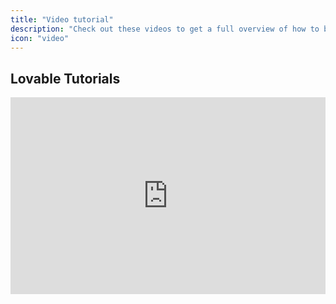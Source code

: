 ```yaml
---
title: "Video tutorial"
description: "Check out these videos to get a full overview of how to build an app with Lovable."
icon: "video"
---
```


## Lovable Tutorials

<AccordionGroup>
  <Accordion title="Build an AI-Powered Calorie Tracking WebApp" defaultOpen={false}>
    <iframe width="100%" height="315" src="https://www.youtube.com/embed/c0zhLzcVJRI?si=6JJk5SHk3VnMroCN" title="YouTube video player" frameborder="0" allow="accelerometer; autoplay; clipboard-write; encrypted-media; gyroscope; picture-in-picture; web-share" referrerpolicy="strict-origin-when-cross-origin" allowfullscreen />

    In this tutorial, we'll walk you through creating an AI-powered calorie tracking app, complete with authentication, a beautiful responsive design, OpenAI integration, and deployment to production.

    <Steps>
      <Step title="Setting Up the Foundation">
        The foundation of any Lovable project is a good prompt. For this app, here’s an example:

        ```
        Create a calorie tracking app with the following features:
        Landing page, dashboard, and a meals page.
        Input fields for meal descriptions or images, with analysis powered by GPT-4.
        Daily progress tracking and integration with Supabase for authentication and database management.
        Beautiful and mobile-responsive UI.
        ```

        Once Lovable generates the UI skeleton:

        * Review the navigation setup and landing page design.

        * Iterate on the prompt to refine the layout and ensure mobile responsiveness.

        <Note>
          Be explicit about starting with the UI. Lovable works best when tasks are broken into clear steps. For instance, outline navigation, page structures, and design themes early in the prompt
        </Note>
      </Step>

      <Step title="Designing the UI">
        Lovable emphasizes a step-by-step approach, akin to constructing a building:

        * Start with **scaffolding**: Plan your app structure (e.g., user experience flow, page layout).

        * Add the **first layer**: Create empty pages with basic design elements.

        * Refine the **details**: Add colors, animations, and mobile responsiveness.

        <Note>
          If you have pre-made designs in [Figma](), you can take screenshots and include them in your Lovable prompt. Providing high-resolution images ensures better results.
        </Note>
      </Step>

      <Step title="Integrate Supabase for Backend and Authentication">
        Once the UI is ready, it’s time to add backend functionality:

        1. Set up a [**Supabase**]() **account** and create a project.

        2. Link it to Lovable by pressing the "Connect Supabase" button.

        3. For data storage, Lovable will generate SQL tables. For instance:

        * A `profiles` table to store user information.

        * A `meals` table linked to users for tracking daily entries.

        <Info>
          Use row-level security (RLS) rules in Supabase to ensure user privacy. Lovable can handle this for you automatically.
        </Info>
      </Step>

      <Step title="Integrating OpenAI for Meal Analysis">
        The magic of this app lies in its AI capabilities. To analyze meals:

        1. Obtain an [OpenAI API key]() from your developer dashboard.

        2. Use [GPT-4]() for analyzing meal descriptions or images.

        3. Ensure API keys are securely stored in Edge functions to prevent unauthorized access.

        **Features to include:**

        * **Analyze meal descriptions**: Estimate nutritional values (calories, protein, carbs, fat).

        * **Image recognition**: Upload a meal photo, and GPT-4 will extract a description and nutritional data.

        <Info>
          *Pro Tips for OpenAI Integration:*

          * Use **function calling** for structured responses, ensuring data is formatted correctly for database insertion.

          * Test the functionality by asking the app to analyze simple meal entries like “2 eggs.”
        </Info>
      </Step>

      <Step title="Implementing Payments with Stripe">
        To monetize the app, add subscription-based payments:

        1. Create a [Stripe]() account and set up a product (e.g., “Standard Plan” for $12/month).

        2. Integrate Stripe with Lovable by adding the API key and product price ID.

        3. Redirect non-paying users to the landing page. Only paying users can access the main app.

        <Info>
          *Additional Tips:*

          * Enable Stripe’s **customer portal** to let users manage subscriptions (e.g., cancel or update payment methods).

          * Test payments in Stripe’s test mode using the provided test credit card details.
        </Info>
      </Step>

      <Step title="Testing and Debugging">
        Errors are a natural part of development, and Lovable simplifies debugging:

        * Use the **"Try to Fix"** button whenever a build error occurs.

        * For backend issues, check Supabase logs for detailed error reports.

        * If deploying to [Netlify](), review deployment logs for any build issues. Share logs with Lovable to get tailored fixes.

        <Info>
          &#x20;If you get stuck, revert to a previous version using Lovable’s "Revert" feature. This saves credits and time.
        </Info>
      </Step>

      <Step title="Deploying Your App">
        Once your app is ready, deploy it with Lovable or Netlify:

        1. Use Lovable’s deploy feature to host the app on a default domain.

        2. For custom domains:

        * Connect your [GitHub repository]() to Netlify.

        * Purchase a domain and configure [DNS settings]() to link it to Netlify.

        <Info>
          Update your app’s metadata (favicon, meta tags, OG image) for better branding and SEO.
        </Info>
      </Step>
    </Steps>
  </Accordion>

  <Accordion title="Build a SaaS Landing Page with Groq API" defaultOpen={false}>
    <iframe width="100%" height="315" src="https://www.youtube.com/embed/S0k8FOmqjog?si=935gSBuflrRbljlF" title="YouTube video player" frameborder="0" allow="accelerometer; autoplay; clipboard-write; encrypted-media; gyroscope; picture-in-picture; web-share" referrerpolicy="strict-origin-when-cross-origin" allowfullscreen />
  </Accordion>

  <Accordion title="Build a Feedback Tool" defaultOpen={false}>
    Lovable empowers users to transform ideas into full-stack applications using natural language, enabling non-technical users to overcome traditional development barriers. The session showcased the platform’s capabilities to iterate quickly and deliver production-ready results.

    <iframe width="100%" height="315" src="https://www.youtube.com/embed/tYDqBMilHkM?si=6eD-0GoQEywncOqQ" title="YouTube video player" frameborder="0" allow="accelerometer; autoplay; clipboard-write; encrypted-media; gyroscope; picture-in-picture; web-share" referrerpolicy="strict-origin-when-cross-origin" allowfullscreen />

    <Steps>
      <Step title="Authentication">
        * Users can sign up, log in, and manage profiles using Supabase integration.

        * Secure user sessions enable tailored experiences.
      </Step>

      <Step title="Feedback Submission and Voting">
        * Users can submit feedback with titles, descriptions, and images.

        * Each feedback entry displays vote counts and supports real-time upvoting.
      </Step>

      <Step title="Admin Dashboard with AI Summaries">
        * Admins can review all feedback, filter by votes, and sort entries.

        * AI-powered summaries identify actionable insights using OpenAI and Supabase Edge Functions.
      </Step>

      <Step title="User Presence Tracking">
        Real-time presence indicators show active users on the platform.
      </Step>

      <Step title="Detailed Feedback Pages with Comments">
        Each feedback entry has a dedicated page for discussions, enabling teams to collaborate and prioritize efficiently.
      </Step>

      <Step title="File Attachments">
        Users can attach images to feedback, stored securely using Supabase’s storage capabilities.
      </Step>
    </Steps>
  </Accordion>

  <Accordion title="Build a Productized Development Agency" defaultOpen={false}>
    <iframe width="100%" height="315" src="https://www.youtube.com/embed/eZsbfEA-_oI?si=ngagWq3q3Km1jY6J" title="YouTube video player" frameborder="0" allow="accelerometer; autoplay; clipboard-write; encrypted-media; gyroscope; picture-in-picture; web-share" referrerpolicy="strict-origin-when-cross-origin" allowfullscreen />

    The goal for this session was to build an app that allows developers, designers, or consultants to offer subscription-based services—a business model inspired by platforms like DesignJoy.

    <Steps>
      <Step title="Authentication and User Management">
        Authentication was the first feature implemented, setting up a robust framework for managing users. The team emphasized the importance of integrating authentication early to prevent issues when scaling the app.

        * Supabase integration for user sign-ups, logins, and profile management.

        * Persistent user sessions to improve app usability.
      </Step>

      <Step title="Stripe Subscription Integration">
        The session demonstrated how to integrate Stripe for subscription management:

        * Enabled users to subscribe to different pricing tiers.

        * Managed subscription status, ensuring only paid users access premium features.
      </Step>

      <Step title="Dashboard and Task Management">
        * User-specific dashboards with task boards and drag-and-drop functionality.

        * Real-time task updates for seamless collaboration.
      </Step>

      <Step title="AI Chatbot">
        The session concluded with the integration of an AI chatbot, illustrating how OpenAI can add dynamic functionality to apps. This feature could be extended to serve as a virtual assistant, concierge, or data query interface.

        * Integrated OpenAI to provide a chatbot capable of responding intelligently to user queries.

        * Built in a single prompt, showcasing Lovable's efficiency.
      </Step>

      <Step title="Iterative Debugging and Refinement">
        The team tackled real-time debugging challenges, offering valuable insights into troubleshooting. Techniques included:

        * Using console logs and error messages to identify issues.

        * Reverting to previous app versions to avoid getting stuck in broken states.

        * Guiding Lovable’s AI with detailed prompts to ensure accurate fixes.
      </Step>
    </Steps>
  </Accordion>

  <Accordion title="Lovable and Make Integration" defaultOpen={false}>
    <iframe width="100%" height="315" src="https://www.youtube.com/embed/IqWfKj4mUIo?si=sIUpyvAuOH9Fu_oe" title="YouTube video player" frameborder="0" allow="accelerometer; autoplay; clipboard-write; encrypted-media; gyroscope; picture-in-picture; web-share" referrerpolicy="strict-origin-when-cross-origin" allowfullscreen />
  </Accordion>

  <Accordion title="Build a Luma Copycat with Supabase & Lovable">
    <iframe width="100%" height="315" src="https://www.youtube.com/embed/-sSOyO0FiPE?si=TCamI0uASRJ2Kh6j" title="YouTube video player" frameborder="0" allow="accelerometer; autoplay; clipboard-write; encrypted-media; gyroscope; picture-in-picture; web-share" referrerpolicy="strict-origin-when-cross-origin" allowfullscreen />
  </Accordion>

  <Accordion title="Build an AI-Enhanced Web App" defaultOpen={false}>
    <iframe width="100%" height="315" src="https://www.youtube.com/embed/gqsZGxuymTk?si=xwjEwFQCa5p8WVLh" title="YouTube video player" frameborder="0" allow="accelerometer; autoplay; clipboard-write; encrypted-media; gyroscope; picture-in-picture; web-share" referrerpolicy="strict-origin-when-cross-origin" allowfullscreen />
  </Accordion>

  <Accordion title="Build a Simple CRM with Resend" defaultOpen={false}>
    <iframe width="100%" height="315" src="https://www.youtube.com/embed/5ZL744_Wxjo?si=qrKlOL_1fAnz7rgc" title="YouTube video player" frameborder="0" allow="accelerometer; autoplay; clipboard-write; encrypted-media; gyroscope; picture-in-picture; web-share" referrerpolicy="strict-origin-when-cross-origin" allowfullscreen />

    In this tutorial, we'll walk through creating a simple yet powerful CRM using Lovable for development, Supabase for data storage, and Resend for email automation. By the end, you'll have a system that collects leads, stores them securely, and allows you to send follow-up emails—all built in less than an hour.

    <Steps>
      <Step title="Setting Up the Contact Form in Lovable">
        The first step is to create a landing page with a contact form where users can submit their details.

        ### Instructions:

        1. Open Lovable and create a new project.

        2. Use the AI assistant to generate a simple landing page by prompting: *"Create a SaaS landing page with a contact form collecting name, email, and message."*

        3. Add form validation to ensure proper data entry.

        At this stage, your landing page should include a form that users can fill out. However, we need to store this data somewhere, which leads us to Supabase.
      </Step>

      <Step title="Connecting Supabase for Data Storage">
        Supabase is an open-source alternative to Firebase, offering a secure and scalable database for your CRM.

        ### Instructions:

        1. Create a **Supabase** account and start a new project.

        2. In Lovable, connect your Supabase project by adding the **API key**.

        3. Create a database table named `contacts` with columns:

           * `id` (UUID, primary key)

           * `name` (text)

           * `email` (text)

           * `message` (text)

           * `created_at` (timestamp)

        4. Modify the contact form to send form data to Supabase upon submission.

        With this setup, user submissions will be stored securely in Supabase, and we can move on to automating email notifications.
      </Step>

      <Step title="Automating Emails with Resend">
        [Resend]() ensures that every new contact receives a confirmation email while allowing us to send follow-up messages later.

        ### Instructions:

        1. Create a **Resend** account.

        2. Verify your domain to improve email deliverability.

        3. Generate an **API key** and integrate it into Lovable.

        4. Modify the submission function to trigger an email confirmation using Resend.
      </Step>

      <Step title="Creating an Admin Dashboard">
        To manage leads efficiently, we need an admin dashboard where authenticated users can view and respond to contacts.

        ### Instructions:

        1. Create an **admin route** in Lovable.

        2. Implement **authentication** with Supabase (email/password login).

        3. Display stored contacts in a **table format** with the following:

           * Contact Name

           * Email

           * Message Preview

           * Date Submitted

        4. Add a **detailed view** panel where clicking on a contact reveals full details.

        Now, only logged-in users can view and manage CRM data.
      </Step>

      <Step title="Sending Personalized Emails from the Admin Dashboard">
        To streamline communication, we'll add the ability to send custom follow-up emails directly from the admin dashboard.

        ### Instructions:

        1. Add a **text field** and predefined templates (e.g., "Thank you for signing up!" or "Follow-up on your request").

        2. Implement a **send button** that triggers an email using Resend.

        3. Log sent emails in Supabase for future reference.

        Once implemented, you can send quick, personalized emails without leaving the CRM.
      </Step>

      <Step title="Adding a Newsletter Subscription Feature">
        A great way to nurture leads is by sending updates via a newsletter. We'll add a subscription form to capture emails.

        ### Instructions:

        1. Add a **newsletter signup form** to the landing page.

        2. Connect the form to **Resend Audiences** to store subscribers.

        3. Set up a simple **broadcast email campaign** to engage subscribers.

        Now, you can send newsletters to all subscribers directly from Resend.
      </Step>

      <Step title="Congratulations 🎉 ">
        You’ve successfully built a simple CRM that collects leads, sends confirmation emails, allows for admin management, and enables direct email outreach—all in under an hour.
      </Step>
    </Steps>
  </Accordion>

  <Accordion title="Build Interactive Elements in Web Development">
    <iframe width="100%" height="315" src="https://www.youtube.com/embed/b-O7Ew0Q2ig?si=UPyQQdnualImIP8j" title="YouTube video player" frameborder="0" allow="accelerometer; autoplay; clipboard-write; encrypted-media; gyroscope; picture-in-picture; web-share" referrerpolicy="strict-origin-when-cross-origin" allowfullscreen />

    Building engaging, interactive web experiences just got easier with Lovable’s latest updates!

    <Steps>
      <Step title="Effortless UI Customization with Visual Edits">
        One of the biggest upgrades to Lovable is the ability to modify UI elements instantly without consuming AI credits. You can now:

        * Edit text directly on your project.

        * Adjust button colors and styles in real-time.

        * Upload and swap images seamlessly.

        * Hover over elements to make quick adjustments.

        <Info>
          Users can now select text, change colors, or swap icons effortlessly without needing AI intervention—allowing for a smoother design iteration process.
        </Info>
      </Step>

      <Step title="Advanced Debugging and API Error Handling">
        Previously, users faced challenges when dealing with third-party API integration errors. Lovable now:

        * Surfaces richer error messages for easier debugging.

        * Eliminates irrelevant popups, improving focus on critical issues.

        * Enables AI-driven error detection for automatic fixes.

        <Info>
          Instead of overwhelming users with generic popups, Lovable now feeds error context directly into its AI, which can decide when an issue needs to be addressed and how to fix it.
        </Info>
      </Step>

      <Step title="Creating Dynamic Backgrounds and Animations">
        Lovable now supports seamless integration of animated and interactive elements using **p5.js** and other libraries.

        #### **Example Project: Travel Agency Website with Interactive Flags**

        A recent live demo showcased how to build a travel agency landing page featuring:

        1. **An animated hero section** with flags dynamically appearing and moving in response to mouse interactions.

        2. **A sticky-scroll section** that changes based on the user’s scroll position.

        3. **Interactive hover effects** where images react to user movements.

        #### **How to Implement Animated Effects**

        To create these effects, users followed this simple process:

        * **Define the desired animation:**

        <Info>
          Make the background interactive with floating elements that move away when hovered over.
        </Info>

        * **Use p5.js to generate effects:**

          * Implement a chromatic smoke pattern.

          * Swap out static images for dynamic flag animations.

        * **Enhance user experience with physics-based interactions:**

          * Make elements move dynamically based on user actions.

        <Info>
          If an animation isn’t working, use Lovable’s chat mode to debug and refine the effect with step-by-step AI guidance.
        </Info>
      </Step>

      <Step title="Importing Custom Elements from External Libraries">
        With [**21st.dev**](), users can now integrate pre-built UI components seamlessly into Lovable projects.

        1. Browse **21st.dev** for a button design.

        2. Copy the AI-generated prompt.

        3. Paste it into Lovable and replace an existing button.

        This approach accelerates design workflows and allows for more polished, visually cohesive interfaces.

        <Info>
          This same method works for importing animation presets from **motion.dev**, making it easier to add high-quality motion effects without custom coding.
        </Info>
      </Step>
    </Steps>
  </Accordion>
</AccordionGroup>

## Build, Brand, and Launch a real micro-SaaS, live!

Learning Spanish has never been this interactive! Imagine an app that not only teaches you Spanish through conversations but also creates real-time voice interactions, dynamic courses, and visually engaging content—powered entirely by AI. This tutorial can help follow step-by-step what Kristian and Harry built:

<AccordionGroup>
  <Accordion title="Step 1: Designing the Core Features" defaultOpen={false}>
    <iframe width="100%" height="315" src="https://www.youtube.com/embed/8QDL9cCIXqU?si=JPHSSBoWO4dXl7vB" title="YouTube video player" frameborder="0" allow="accelerometer; autoplay; clipboard-write; encrypted-media; gyroscope; picture-in-picture; web-share" referrerpolicy="strict-origin-when-cross-origin" allowfullscreen />

    <Steps>
      <Step title="Laying the Foundations">
        Before implementing AI features, we focused on **building a strong foundation** for the app using **Lovable**. This included setting up authentication, structuring the dashboard, and implementing user management.
      </Step>

      <Step title="Authentication System">
        * Integrated **Supabase** for backend authentication.

        * Enabled sign-up/login with email and password.

        * Created a profile system to store user preferences and learning progress.
      </Step>

      <Step title="Dashboard & Navigation">
        * Designed an intuitive sidebar for navigation.

        * Created sections for chat, courses, and user settings.

        * Ensured responsive UI for a seamless experience across devices.
      </Step>

      <Step title="User Profiles & Data Storage">
        * Added a database structure to store user progress.

        * Designed profile management settings where users can adjust learning preferences.
      </Step>
    </Steps>
  </Accordion>

  <Accordion title="Step 2: AI-Powered Learning Features with Replicate" defaultOpen={false}>
    <iframe width="100%" height="315" src="https://www.youtube.com/embed/eSDhk4VkVLE?si=-JhSjxsKIrPACNOK" title="YouTube video player" frameborder="0" allow="accelerometer; autoplay; clipboard-write; encrypted-media; gyroscope; picture-in-picture; web-share" referrerpolicy="strict-origin-when-cross-origin" allowfullscreen />

    <Steps>
      <Step title="AI-Generated Courses">
        To make learning interactive, we implemented an AI-driven course generation system using [OpenAI’s GPT model](). Here's how it works:

        1. Users select a topic (e.g., “Questions to ask at a barbecue”).

        2. Lovable calls an [OpenAI Edge function]() to generate **10 engaging Spanish-language questions**.

        3. Users complete quizzes, track progress, and receive AI feedback on their answers.
      </Step>

      <Step title="Enhancing User Engagement">
        * **Dynamically Generated Questions**: Each quiz is AI-generated, ensuring fresh, unique content every time.

        * **Interactive Feedback**: The AI provides explanations for correct and incorrect answers to improve learning.

        * **Progress Tracking**: Users can save and revisit courses, enhancing retention and practice.
      </Step>

      <Step title="Enhancing Visual Engagement with Replicate">
        To add a visual learning element, we integrated [**Replicate’s Flux Schnell**]() image generation model:

        * **Automated Course Banners**: Every course dynamically generates an image matching the topic.

        * **Visually Immersive Experience**: AI-driven visuals enhance user engagement and retention.

        * **Fast Image Processing**: Using Replicate’s API, images are generated in real time without slowing down the experience.
      </Step>

      <Step title="Real-Time Voice Conversations">
        A major milestone in the app's development was the addition of **real-time Spanish-speaking practice** using [OpenAI’s real-time WebRTC API]() :

        * **Interactive AI Tutor**: Users can speak directly with an AI that dynamically responds in Spanish.

        * **Pronunciation Assistance**: The AI provides real-time corrections and suggestions.

        * **Seamless Conversations**: The natural flow of conversation makes it feel like interacting with a human tutor.
      </Step>
    </Steps>
  </Accordion>

  <Accordion title="Step 3: Branding the App" defaultOpen={false}>
    <iframe width="100%" height="315" src="https://www.youtube.com/embed/fILdgFNqvmU?si=_Xg-XTMTQuBN7bE1" title="YouTube video player" frameborder="0" allow="accelerometer; autoplay; clipboard-write; encrypted-media; gyroscope; picture-in-picture; web-share" referrerpolicy="strict-origin-when-cross-origin" allowfullscreen />

    <Steps>
      <Step title="Establishing the Concept and Audience">
        Before branding, we defined our core goals:

        * **AI-powered chat** for real-time Spanish conversations.

        * **Automated quizzes** for quick practice sessions.

        * **Structured learning** with lesson storage and progress tracking.

        This helped shape our branding choices, ensuring they aligned with the app’s purpose.
      </Step>

      <Step title="Naming & Domain Selection">
        We aimed for a short, memorable name that reflected the **learning journey**. Using AI, we brainstormed and landed on **Ruta** (Spanish for “route” or “path”).

        #### **Process:**

        * **Brainstormed names** using AI for catchy Spanish words.

        * **Tested options** like "Camino" and "Verbo," but "Ruta" stood out.

        * **Checked domain availability** and secured **rutaapp.com** immediately.
      </Step>

      <Step title="Creating a Visual Identity">
        We quickly designed the brand:

        * **Logo**: A **compass-themed** icon sourced from design libraries and edited in Figma.

        * **Font Pairing**: Used a **bold, modern typeface** for the logo and a readable UI font for the app interface.

        * **Color Palette**: A **Tailwind CSS blue** scheme to symbolize travel and discovery.

        * **Styling Inspiration**: Experimented with **neo-brutalism**, tweaking contrast, shadows, and borders to create a visually engaging UI.
      </Step>

      <Step title="Building a Cohesive User Experience">
        Using Lovable, we ensured **visual consistency** across the app:

        * **Landing Page**: AI-generated with a dynamic, engaging hero section.

        * **Dashboard & Course Pages**: Styled to match the brand’s identity.

        * **Iterative Styling**: Applied **neo-brutalist** elements to test different design styles.

        * **User Flow Testing**: Ensured seamless navigation from signup to real-time chat.
      </Step>
    </Steps>
  </Accordion>

  <Accordion title="Step 4: Final Tweaks, Big Bets & Live Launch">
    <iframe width="100%" height="315" src="https://www.youtube.com/embed/12013xnxYzM?si=4qOqTgcgO_IY_G1P" title="YouTube video player" frameborder="0" allow="accelerometer; autoplay; clipboard-write; encrypted-media; gyroscope; picture-in-picture; web-share" referrerpolicy="strict-origin-when-cross-origin" allowfullscreen />
  </Accordion>
</AccordionGroup>

## Community Tutorials

<AccordionGroup>
  <Accordion title="Build a Car Prompt Engineering Agent" defaultOpen={false}>
    <iframe width="100%" height="315" src="https://www.youtube.com/embed/Zv7N0SxfpRM?si=Ro0Eg---h0rBz-HY" title="YouTube video player" frameborder="0" allow="accelerometer; autoplay; clipboard-write; encrypted-media; gyroscope; picture-in-picture; web-share" referrerpolicy="strict-origin-when-cross-origin" allowfullscreen />
  </Accordion>

  <Accordion title="Build a SaaS Landing Page" defaultOpen={false}>
    <iframe width="100%" height="315" src="https://www.youtube.com/embed/4qt9nlamiIQ?si=Xc0EUD6iyCwPFMay" title="YouTube video player" frameborder="0" allow="accelerometer; autoplay; clipboard-write; encrypted-media; gyroscope; picture-in-picture; web-share" referrerpolicy="strict-origin-when-cross-origin" allowfullscreen />
  </Accordion>

  <Accordion title="Build an AI Coding Agent with Supabase & Stripe" defaultOpen={false}>
    <iframe width="100%" height="315" src="https://www.youtube.com/embed/9z54zkmK-to?si=COVYmfEhrkkcog6O" title="YouTube video player" frameborder="0" allow="accelerometer; autoplay; clipboard-write; encrypted-media; gyroscope; picture-in-picture; web-share" referrerpolicy="strict-origin-when-cross-origin" allowfullscreen />
  </Accordion>

  <Accordion title="Build a Chat-Based Interface" defaultOpen={false}>
    <iframe width="100%" height="315" src="https://www.youtube.com/embed/zrArB5tj3kY?si=vArHxa-gh10ncZww" title="YouTube video player" frameborder="0" allow="accelerometer; autoplay; clipboard-write; encrypted-media; gyroscope; picture-in-picture; web-share" referrerpolicy="strict-origin-when-cross-origin" allowfullscreen />
  </Accordion>

  <Accordion title="Build a Course Platform" defaultOpen={false}>
    <iframe width="100%" height="315" src="https://www.youtube.com/embed/UcgKlpu49Ys?si=fCaxC1gB-wkC_AOh" title="YouTube video player" frameborder="0" allow="accelerometer; autoplay; clipboard-write; encrypted-media; gyroscope; picture-in-picture; web-share" referrerpolicy="strict-origin-when-cross-origin" allowfullscreen />
  </Accordion>

  <Accordion title="Build SaaS Startup with Supabase" defaultOpen={false}>
    <iframe width="100%" height="315" src="https://www.youtube.com/embed/mJwPvyc4-rk?si=SUWZG6C1dLpV9StO" title="YouTube video player" frameborder="0" allow="accelerometer; autoplay; clipboard-write; encrypted-media; gyroscope; picture-in-picture; web-share" referrerpolicy="strict-origin-when-cross-origin" allowfullscreen />
  </Accordion>

  <Accordion title="Build an AI-powered Web Application with OpenAI API" defaultOpen={false}>
    <iframe width="100%" height="315" src="https://www.youtube.com/embed/jUwXTviRhhM?si=VzpmIP8SVSWufOKH" title="YouTube video player" frameborder="0" allow="accelerometer; autoplay; clipboard-write; encrypted-media; gyroscope; picture-in-picture; web-share" referrerpolicy="strict-origin-when-cross-origin" allowfullscreen />
  </Accordion>

  <Accordion title="Build an SEO Landing Page" defaultOpen={false}>
    <iframe width="100%" height="315" src="https://www.youtube.com/embed/3rVsp8SQ_Jc?si=KP7XftODi6apMX4m" title="YouTube video player" frameborder="0" allow="accelerometer; autoplay; clipboard-write; encrypted-media; gyroscope; picture-in-picture; web-share" referrerpolicy="strict-origin-when-cross-origin" allowfullscreen />
  </Accordion>

  <Accordion title="Build a Marketing Landing Page" defaultOpen={false}>
    <iframe width="100%" height="315" src="https://www.youtube.com/embed/tR4d8Mz5Bgk?si=Sofq45DrmrqCG1ja" title="YouTube video player" frameborder="0" allow="accelerometer; autoplay; clipboard-write; encrypted-media; gyroscope; picture-in-picture; web-share" referrerpolicy="strict-origin-when-cross-origin" allowfullscreen />
  </Accordion>

  <Accordion title="Build a Todo List App" defaultOpen={false}>
    <iframe width="100%" height="315" src="https://www.youtube.com/embed/AmPuBwjT5iU?si=3VZ1_Qg5peqF1S7R" title="YouTube video player" frameborder="0" allow="accelerometer; autoplay; clipboard-write; encrypted-media; gyroscope; picture-in-picture; web-share" referrerpolicy="strict-origin-when-cross-origin" allowfullscreen />
  </Accordion>

  <Accordion title="Build AI Agents" defaultOpen={false}>
    <iframe width="100%" height="315" src="https://www.youtube.com/embed/sgnBMD8jGWU?si=eRtlvDDwGfEa_-J1" title="YouTube video player" frameborder="0" allow="accelerometer; autoplay; clipboard-write; encrypted-media; gyroscope; picture-in-picture; web-share" referrerpolicy="strict-origin-when-cross-origin" allowfullscreen />
  </Accordion>

  <Accordion title="Build a Recipe Tracking App" defaultOpen={false}>
    <iframe width="100%" height="315" src="https://www.youtube.com/embed/yH3DyG7jqRo?si=bV9BQkcTqN9KUDqT" title="YouTube video player" frameborder="0" allow="accelerometer; autoplay; clipboard-write; encrypted-media; gyroscope; picture-in-picture; web-share" referrerpolicy="strict-origin-when-cross-origin" allowfullscreen />

    <iframe width="100%" height="315" src="https://www.youtube.com/embed/W54pjYSSTo0?si=NjeR7dRxbLbiqEPe" title="YouTube video player" frameborder="0" allow="accelerometer; autoplay; clipboard-write; encrypted-media; gyroscope; picture-in-picture; web-share" referrerpolicy="strict-origin-when-cross-origin" allowfullscreen />
  </Accordion>

  <Accordion title="Build a Fullstack Social Networking App" defaultOpen={false}>
    <iframe width="100%" height="315" src="https://www.youtube.com/embed/1qXwGCIh9Q8?si=r3nNUUJzgL3Cf986" title="YouTube video player" frameborder="0" allow="accelerometer; autoplay; clipboard-write; encrypted-media; gyroscope; picture-in-picture; web-share" referrerpolicy="strict-origin-when-cross-origin" allowfullscreen />
  </Accordion>

  <Accordion title="Build Text-to-Web App Platform" defaultOpen={false}>
    <iframe width="100%" height="315" src="https://www.youtube.com/embed/cwdPcbWwb2s?si=OY_JIaSdQjDCpUar" title="YouTube video player" frameborder="0" allow="accelerometer; autoplay; clipboard-write; encrypted-media; gyroscope; picture-in-picture; web-share" referrerpolicy="strict-origin-when-cross-origin" allowfullscreen />
  </Accordion>

  <Accordion title="Build an AI-powered Note Taker" defaultOpen={false}>
    <iframe width="100%" height="315" src="https://www.youtube.com/embed/6VejFu1nEYs?si=VZzUyJ3ABSQPvGeW" title="YouTube video player" frameborder="0" allow="accelerometer; autoplay; clipboard-write; encrypted-media; gyroscope; picture-in-picture; web-share" referrerpolicy="strict-origin-when-cross-origin" allowfullscreen />
  </Accordion>

  <Accordion title="Build a Wealth Tracker App" defaultOpen={false}>
    <iframe width="100%" height="315" src="https://www.youtube.com/embed/2MYwWu4u_ZM?si=nTtL39uf8tKuHZVT" title="YouTube video player" frameborder="0" allow="accelerometer; autoplay; clipboard-write; encrypted-media; gyroscope; picture-in-picture; web-share" referrerpolicy="strict-origin-when-cross-origin" allowfullscreen />
  </Accordion>

  <Accordion title="Build an SEO Lead Generation Website" defaultOpen={false}>
    <iframe width="100%" height="315" src="https://www.youtube.com/embed/NC9hVmKNnk0?si=U7JaiQ5EJo3ysh_x" title="YouTube video player" frameborder="0" allow="accelerometer; autoplay; clipboard-write; encrypted-media; gyroscope; picture-in-picture; web-share" referrerpolicy="strict-origin-when-cross-origin" allowfullscreen />
  </Accordion>

  <Accordion title="Build a Hiring Platform with Advanced Troubleshooting and Cursor" defaultOpen={false}>
    <iframe width="100%" height="315" src="https://www.youtube.com/embed/z8R7uWeSAbg?si=QSeApl8WSrLq59Y1" title="YouTube video player" frameborder="0" allow="accelerometer; autoplay; clipboard-write; encrypted-media; gyroscope; picture-in-picture; web-share" referrerpolicy="strict-origin-when-cross-origin" allowfullscreen />

    <Steps>
      <Step title="Start with Inspiration">
        Every project starts with a clear vision. For this MVP, the client wanted an **AI-powered dashboard**.

        To kickstart the design process:

        * Took a screenshot of a relevant landing page.

        * Asked [**ChatGPT**]() to describe the design in detail—layout, sections, colors, and typography.

        * Used this breakdown as the **foundation for building in Lovable**

        <Info>
          *Describe this landing page in detail, including layout, sections, colors, and typography.*
        </Info>
      </Step>

      <Step title="Build the Core with Lovable">
        Once the blueprint was ready, Lovable handled the **entire foundation of the app**.
      </Step>

      <Step title="GitHub Integration">
        Lovable **automatically creates a** [**GitHub repository**]() for your project, syncing updates effortlessly. **Workflow:**

        <Steps>
          <Step title="Generate a repo in Lovable." />

          <Step title="Transfer it to your GitHub account." />

          <Step title="Clone it into Cursor for advanced coding." />
        </Steps>

        This keeps everything organized and **developer-friendly** when custom logic is required.
      </Step>

      <Step title="Supabase for Authentication & Database">
        With Supabase integration, setting up the backend was a breeze.

        * **Added authentication** for user signups/logins.

        * **Set up a database** to manage profiles and app data.

        * **Connected APIs** without writing redundant boilerplate code.

        <Info>
          *Add Supabase authentication to the app, allowing users to sign up and log in using their email.*
        </Info>
      </Step>

      <Step title="Email Automation with Resend">
        To ensure smooth communication, Lovable’s [**Resend integration**]() handled transactional emails.

        * **Welcome emails** for new users.

        * **Action-triggered notifications** within the app.

        <Info>
          *Set up an email workflow using Resend that sends a welcome email to users upon signup and a notification when they complete an action.*
        </Info>
      </Step>

      <Step title="Chat with Your Codebase">
        Lovable’s built-in **chat feature** makes managing large projects effortless.

        You can:&#x20;

        * Ask which features from the PRD are completed.&#x20;

        * Quickly reference task breakdowns.&#x20;

        * Get a high-level project overview instantly.

        <Info>
          *Based on the PRD and task breakdown, list all completed features and highlight pending tasks.*
        </Info>

        This feature **saves hours** by keeping teams aligned on progress.
      </Step>

      <Step title="OpenAI for AI-Powered Features">
        The app needed AI-driven data summarization.

        * **Lovable’s** [**OpenAI integration**]() made API setup seamless.&#x20;

        * AI functionality was up and running in **minutes**.

        <Info>
          *Integrate OpenAI APIs to summarize user data input and display the results on the dashboard.*
        </Info>
      </Step>

      <Step title="AI Image Generation with Replicate">
        For AI-powered visuals, **Replicate integration** allowed users to generate images dynamically.

        * Enabled **custom AI-generated visuals** inside the app.

        * Required minimal configuration.

        <Info>
          *Add Replicate integration to generate AI-powered images based on user inputs.*
        </Info>
      </Step>

      <Step title="Payments with Stripe">
        Handling **subscriptions and transactions** was effortless with Stripe integration.

        * **Set up payment workflows** for different plans.

        * **Tested transactions** for reliability.

        * **Synced Stripe dashboards** for client visibility.

        <Info>
          *Integrate Stripe into the app to allow subscription payments, including a dashboard for users to manage their plans*.
        </Info>
      </Step>

      <Step title="From Lovable to Cursor for Finalization">
        Once the app was functional, it was **synced to GitHub and imported into** [**Cursor**]() for:&#x20;

        * **UI refinements**

        * **Advanced backend logic**

        * **Final debugging & optimisations**

        Cursor provided a **developer-friendly environment** to polish the project before deployment.
      </Step>
    </Steps>

    This streamlined workflow—**ChatGPT for planning, Lovable for building, and Cursor for refining**—significantly **reduces MVP development time**.
  </Accordion>

  <Accordion title="Build an MVP with Lovable" defaultOpen={false}>
    <iframe width="100%" height="315" src="https://www.youtube.com/embed/cAkJ6VZEqm8?si=K47KMSf9Mrv9GyhO" title="YouTube video player" frameborder="0" allow="accelerometer; autoplay; clipboard-write; encrypted-media; gyroscope; picture-in-picture; web-share" referrerpolicy="strict-origin-when-cross-origin" allowfullscreen />
  </Accordion>

  <Accordion title="Build a Business Offer Comparison Tool" defaultOpen={false}>
    <iframe width="100%" height="315" src="https://www.youtube.com/embed/FMq4CRNBlw0?si=FIFYhy7gxbax3G1A" title="YouTube video player" frameborder="0" allow="accelerometer; autoplay; clipboard-write; encrypted-media; gyroscope; picture-in-picture; web-share" referrerpolicy="strict-origin-when-cross-origin" allowfullscreen />
  </Accordion>

  <Accordion title="Build a Website Connected to Airtable" defaultOpen={false}>
    <iframe width="100%" height="315" src="https://www.youtube.com/embed/QfPfroKsJLI?si=zEwjvtfZ5CVIIN5e" title="YouTube video player" frameborder="0" allow="accelerometer; autoplay; clipboard-write; encrypted-media; gyroscope; picture-in-picture; web-share" referrerpolicy="strict-origin-when-cross-origin" allowfullscreen />
  </Accordion>

  <Accordion title="Build a Responsive Search Bar" defaultOpen={false}>
    <iframe width="100%" height="315" src="https://www.youtube.com/embed/gQbwjvUrnA8?si=I-Lm-IGIrotzxKH7" title="YouTube video player" frameborder="0" allow="accelerometer; autoplay; clipboard-write; encrypted-media; gyroscope; picture-in-picture; web-share" referrerpolicy="strict-origin-when-cross-origin" allowfullscreen />
  </Accordion>

  <Accordion title="Build a Personalized Healthcare Management for Individuals and Families">
    <iframe width="100%" height="315" src="https://www.youtube.com/embed/WM7PvU2r84c?si=0O7NP6ByZ5PvNgOk" title="YouTube video player" frameborder="0" allow="accelerometer; autoplay; clipboard-write; encrypted-media; gyroscope; picture-in-picture; web-share" referrerpolicy="strict-origin-when-cross-origin" allowfullscreen />
  </Accordion>

  <Accordion title="Build a Pet Shop App">
    <iframe width="100%" height="315" src="https://www.youtube.com/embed/Sqn4aZTw1cA?si=55F7pn8rZgGMLk1B" title="YouTube video player" frameborder="0" allow="accelerometer; autoplay; clipboard-write; encrypted-media; gyroscope; picture-in-picture; web-share" referrerpolicy="strict-origin-when-cross-origin" allowfullscreen />
  </Accordion>

  <Accordion title="Build an Intelligent Photo Organizer">
    <iframe width="100%" height="315" src="https://www.youtube.com/embed/QA4ZX5FUQAg?si=8A-us5o5rebbRCYc" title="YouTube video player" frameborder="0" allow="accelerometer; autoplay; clipboard-write; encrypted-media; gyroscope; picture-in-picture; web-share" referrerpolicy="strict-origin-when-cross-origin" allowfullscreen />
  </Accordion>

  <Accordion title="Build a Personal Website">
    <iframe width="100%" height="315" src="https://www.youtube.com/embed/sr2vJmZBZ4o?si=KluqHg-WwBBEn_Ve" title="YouTube video player" frameborder="0" allow="accelerometer; autoplay; clipboard-write; encrypted-media; gyroscope; picture-in-picture; web-share" referrerpolicy="strict-origin-when-cross-origin" allowfullscreen />
  </Accordion>

  <Accordion title="Build a Youtube Clone">
    <iframe width="100%" height="315" src="https://www.youtube.com/embed/CfwNxDEXe6I?si=8L3hkLNPaCbcTYHH" title="YouTube video player" frameborder="0" allow="accelerometer; autoplay; clipboard-write; encrypted-media; gyroscope; picture-in-picture; web-share" referrerpolicy="strict-origin-when-cross-origin" allowfullscreen />
  </Accordion>

  <Accordion title="Build an AI Automation Tool with Zapier & Lovable">
    <iframe width="100%" height="315" src="https://www.youtube.com/embed/ELub71s-_HE?si=EjhI7zU4yJQc68EK" title="YouTube video player" frameborder="0" allow="accelerometer; autoplay; clipboard-write; encrypted-media; gyroscope; picture-in-picture; web-share" referrerpolicy="strict-origin-when-cross-origin" allowfullscreen />
  </Accordion>

  <Accordion title="Build a Trickle AI Review Copycat" defaultOpen={false}>
    <iframe width="100%" height="315" src="https://www.youtube.com/embed/deMBEcGVdaM?si=RqhD56qO3fgyN2Az" title="YouTube video player" frameborder="0" allow="accelerometer; autoplay; clipboard-write; encrypted-media; gyroscope; picture-in-picture; web-share" referrerpolicy="strict-origin-when-cross-origin" allowfullscreen />
  </Accordion>

  <Accordion title="Build a Trello Clone" defaultOpen={false}>
    <iframe width="100%" height="315" src="https://www.youtube.com/embed/xaUxWOJ6hlk?si=1eGd0PEjZGVjkX_U" title="YouTube video player" frameborder="0" allow="accelerometer; autoplay; clipboard-write; encrypted-media; gyroscope; picture-in-picture; web-share" referrerpolicy="strict-origin-when-cross-origin" allowfullscreen />
  </Accordion>

  <Accordion title="Build a Student Discovery Platform" defaultOpen={false}>
    <iframe width="100%" height="315" src="https://www.youtube.com/embed/BOpX2VYNofA?si=AJFhbN-G11Uo_1IS" title="YouTube video player" frameborder="0" allow="accelerometer; autoplay; clipboard-write; encrypted-media; gyroscope; picture-in-picture; web-share" referrerpolicy="strict-origin-when-cross-origin" allowfullscreen />
  </Accordion>

  <Accordion title="Build an AI Book Generator" defaultOpen={false}>
    <iframe width="100%" height="315" src="https://www.youtube.com/embed/g9BsVrgmI94?si=nCHFeV_YxJTWeMow" title="YouTube video player" frameborder="0" allow="accelerometer; autoplay; clipboard-write; encrypted-media; gyroscope; picture-in-picture; web-share" referrerpolicy="strict-origin-when-cross-origin" allowfullscreen />
  </Accordion>

  <Accordion title="Build a PDF Editor" defaultOpen={false}>
    <iframe width="100%" height="315" src="https://www.youtube.com/embed/14tmJE_yXZE?si=mez6_56iawz-JVJu" title="YouTube video player" frameborder="0" allow="accelerometer; autoplay; clipboard-write; encrypted-media; gyroscope; picture-in-picture; web-share" referrerpolicy="strict-origin-when-cross-origin" allowfullscreen />
  </Accordion>

  <Accordion title="Build a Cryptocurrency Dashboard" defaultOpen={false}>
    <iframe width="100%" height="315" src="https://www.youtube.com/embed/QZi9JvIKgJE?si=Pmjf5RVywZ28ErUC" title="YouTube video player" frameborder="0" allow="accelerometer; autoplay; clipboard-write; encrypted-media; gyroscope; picture-in-picture; web-share" referrerpolicy="strict-origin-when-cross-origin" allowfullscreen />
  </Accordion>

  <Accordion title="Build a Shopify Scrapping Tool with Firecrawl" defaultOpen={false}>
    <iframe width="100%" height="315" src="https://www.youtube.com/embed/180e-dK6ipo?si=pkeR_9H2M8CZEM3S" title="YouTube video player" frameborder="0" allow="accelerometer; autoplay; clipboard-write; encrypted-media; gyroscope; picture-in-picture; web-share" referrerpolicy="strict-origin-when-cross-origin" allowfullscreen />
  </Accordion>

  <Accordion title="Lovable + Cursor">
    <iframe width="100%" height="315" src="https://www.youtube.com/embed/YyeUSujTvXc?si=TB7A9-J5j4RF3k5N" title="YouTube video player" frameborder="0" allow="accelerometer; autoplay; clipboard-write; encrypted-media; gyroscope; picture-in-picture; web-share" referrerpolicy="strict-origin-when-cross-origin" allowfullscreen />
  </Accordion>
</AccordionGroup>

## Comparison to other tools

<AccordionGroup>
  <Accordion title="AI Coding tools" defaultOpen={false}>
    <iframe width="100%" height="315" src="https://www.youtube.com/embed/FebnrrX8zyY?si=BN_uGD04Y17DzGze" title="YouTube video player" frameborder="0" allow="accelerometer; autoplay; clipboard-write; encrypted-media; gyroscope; picture-in-picture; web-share" referrerpolicy="strict-origin-when-cross-origin" allowfullscreen />
  </Accordion>

  <Accordion title="Bolt vs Lovable" defaultOpen={false}>
    <iframe width="100%" height="315" src="https://www.youtube.com/embed/3eDrAHjSqXo?si=dSWUdVYdlO4Zc3X3" title="YouTube video player" frameborder="0" allow="accelerometer; autoplay; clipboard-write; encrypted-media; gyroscope; picture-in-picture; web-share" referrerpolicy="strict-origin-when-cross-origin" allowfullscreen />

    <iframe width="100%" height="315" src="https://www.youtube.com/embed/vN4hN3aD4l0?si=gNEYbrXQibveArHA" title="YouTube video player" frameborder="0" allow="accelerometer; autoplay; clipboard-write; encrypted-media; gyroscope; picture-in-picture; web-share" referrerpolicy="strict-origin-when-cross-origin" allowfullscreen />

    <iframe width="100%" height="315" src="https://www.youtube.com/embed/yHDvCGNjIqk?si=0CPxdwx9SXqNVc2a" title="YouTube video player" frameborder="0" allow="accelerometer; autoplay; clipboard-write; encrypted-media; gyroscope; picture-in-picture; web-share" referrerpolicy="strict-origin-when-cross-origin" allowfullscreen />
  </Accordion>

  <Accordion title="Databutton vs Lovable" defaultOpen={false}>
    <iframe width="100%" height="315" src="https://www.youtube.com/embed/FebnrrX8zyY?si=BN_uGD04Y17DzGze" title="YouTube video player" frameborder="0" allow="accelerometer; autoplay; clipboard-write; encrypted-media; gyroscope; picture-in-picture; web-share" referrerpolicy="strict-origin-when-cross-origin" allowfullscreen />

    <iframe width="100%" height="315" src="https://www.youtube.com/embed/8QDL9cCIXqU?si=JPHSSBoWO4dXl7vB" title="YouTube video player" frameborder="0" allow="accelerometer; autoplay; clipboard-write; encrypted-media; gyroscope; picture-in-picture; web-share" referrerpolicy="strict-origin-when-cross-origin" allowfullscreen />
  </Accordion>

  <Accordion title="Figma vs Lovable" defaultOpen={false}>
    <iframe width="100%" height="315" src="https://www.youtube.com/embed/m85yY0q8tu4?si=Zatwngy3JSYluyR-" title="YouTube video player" frameborder="0" allow="accelerometer; autoplay; clipboard-write; encrypted-media; gyroscope; picture-in-picture; web-share" referrerpolicy="strict-origin-when-cross-origin" allowfullscreen />

    <iframe width="100%" height="315" src="https://www.youtube.com/embed/eG8Ob9JVIeE?si=IjlUr8YH3xjYNUVU" title="YouTube video player" frameborder="0" allow="accelerometer; autoplay; clipboard-write; encrypted-media; gyroscope; picture-in-picture; web-share" referrerpolicy="strict-origin-when-cross-origin" allowfullscreen />
  </Accordion>
</AccordionGroup>